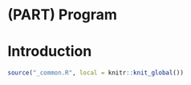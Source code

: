 # (PART) Program {.unnumbered}

# Introduction {#program}

```r
source("_common.R", local = knitr::knit_global())
```

